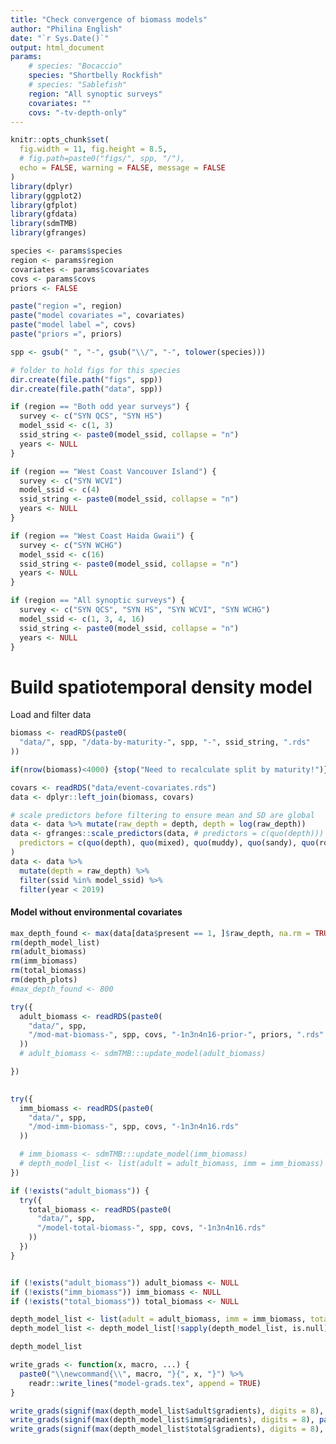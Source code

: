 ```yaml
---
title: "Check convergence of biomass models"
author: "Philina English"
date: "`r Sys.Date()`"
output: html_document
params: 
    # species: "Bocaccio"
    species: "Shortbelly Rockfish"
    # species: "Sablefish"
    region: "All synoptic surveys"
    covariates: "" 
    covs: "-tv-depth-only"
---
```


```r
knitr::opts_chunk$set(
  fig.width = 11, fig.height = 8.5,
  # fig.path=paste0("figs/", spp, "/"),
  echo = FALSE, warning = FALSE, message = FALSE
)
library(dplyr)
library(ggplot2)
library(gfplot)
library(gfdata)
library(sdmTMB)
library(gfranges)
```

```r
species <- params$species
region <- params$region
covariates <- params$covariates
covs <- params$covs
priors <- FALSE

paste("region =", region)
paste("model covariates =", covariates)
paste("model label =", covs)
paste("priors =", priors)
```

```r
spp <- gsub(" ", "-", gsub("\\/", "-", tolower(species)))

# folder to hold figs for this species
dir.create(file.path("figs", spp))
dir.create(file.path("data", spp))

if (region == "Both odd year surveys") {
  survey <- c("SYN QCS", "SYN HS")
  model_ssid <- c(1, 3)
  ssid_string <- paste0(model_ssid, collapse = "n")
  years <- NULL
}

if (region == "West Coast Vancouver Island") {
  survey <- c("SYN WCVI")
  model_ssid <- c(4)
  ssid_string <- paste0(model_ssid, collapse = "n")
  years <- NULL
}

if (region == "West Coast Haida Gwaii") {
  survey <- c("SYN WCHG")
  model_ssid <- c(16)
  ssid_string <- paste0(model_ssid, collapse = "n")
  years <- NULL
}

if (region == "All synoptic surveys") {
  survey <- c("SYN QCS", "SYN HS", "SYN WCVI", "SYN WCHG")
  model_ssid <- c(1, 3, 4, 16)
  ssid_string <- paste0(model_ssid, collapse = "n")
  years <- NULL
}
```

# Build spatiotemporal density model
Load and filter data 
```r
biomass <- readRDS(paste0(
  "data/", spp, "/data-by-maturity-", spp, "-", ssid_string, ".rds"
))

if(nrow(biomass)<4000) {stop("Need to recalculate split by maturity!")}

covars <- readRDS("data/event-covariates.rds")
data <- dplyr::left_join(biomass, covars)

# scale predictors before filtering to ensure mean and SD are global
data <- data %>% mutate(raw_depth = depth, depth = log(raw_depth))
data <- gfranges::scale_predictors(data, # predictors = c(quo(depth)))
  predictors = c(quo(depth), quo(mixed), quo(muddy), quo(sandy), quo(rocky), quo(any_rock))
)
data <- data %>%
  mutate(depth = raw_depth) %>%
  filter(ssid %in% model_ssid) %>%
  filter(year < 2019)
```


#### Model without environmental covariates
```r
max_depth_found <- max(data[data$present == 1, ]$raw_depth, na.rm = TRUE)
rm(depth_model_list)
rm(adult_biomass)
rm(imm_biomass)
rm(total_biomass)
rm(depth_plots)
#max_depth_found <- 800

try({
  adult_biomass <- readRDS(paste0(
    "data/", spp,
    "/mod-mat-biomass-", spp, covs, "-1n3n4n16-prior-", priors, ".rds"
  ))
  # adult_biomass <- sdmTMB:::update_model(adult_biomass)

})

 
try({
  imm_biomass <- readRDS(paste0(
    "data/", spp,
    "/mod-imm-biomass-", spp, covs, "-1n3n4n16.rds"
  ))

  # imm_biomass <- sdmTMB:::update_model(imm_biomass)
  # depth_model_list <- list(adult = adult_biomass, imm = imm_biomass)
})

if (!exists("adult_biomass")) {
  try({
    total_biomass <- readRDS(paste0(
      "data/", spp,
      "/model-total-biomass-", spp, covs, "-1n3n4n16.rds"
    ))
  })
}


if (!exists("adult_biomass")) adult_biomass <- NULL
if (!exists("imm_biomass")) imm_biomass <- NULL
if (!exists("total_biomass")) total_biomass <- NULL

depth_model_list <- list(adult = adult_biomass, imm = imm_biomass, total = total_biomass)
depth_model_list <- depth_model_list[!sapply(depth_model_list, is.null)]
```

```r
depth_model_list
```

```r
write_grads <- function(x, macro, ...) {
  paste0("\\newcommand{\\", macro, "}{", x, "}") %>%
    readr::write_lines("model-grads.tex", append = TRUE)
}
```

```r
write_grads(signif(max(depth_model_list$adult$gradients), digits = 8), paste0("new-", spp, "-mat"))
write_grads(signif(max(depth_model_list$imm$gradients), digits = 8), paste0("new-", spp, "-imm"))
write_grads(signif(max(depth_model_list$total$gradients), digits = 8), paste0("new-", spp, "-total"))
```


